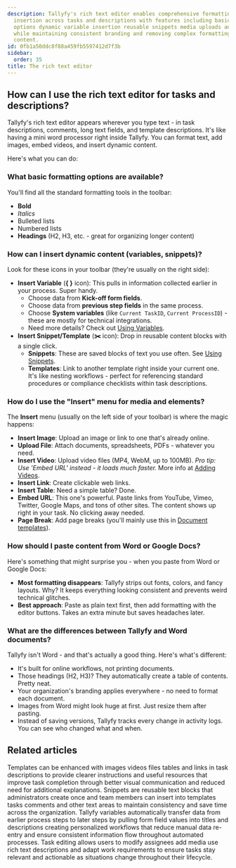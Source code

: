 ```yaml
---
description: Tallyfy's rich text editor enables comprehensive formatting and content
  insertion across tasks and descriptions with features including basic formatting
  options dynamic variable insertion reusable snippets media uploads and URL embedding
  while maintaining consistent branding and removing complex formatting from pasted
  content.
id: 0fb1a50ddc8f88a459fb5597412d7f3b
sidebar:
  order: 35
title: The rich text editor
---
```


## How can I use the rich text editor for tasks and descriptions?

Tallyfy's rich text editor appears wherever you type text - in task descriptions, comments, long text fields, and template descriptions. It's like having a mini word processor right inside Tallyfy. You can format text, add images, embed videos, and insert dynamic content.

Here's what you can do:

### What basic formatting options are available?

You'll find all the standard formatting tools in the toolbar:
*   **Bold**
*   *Italics*
*   Bulleted lists
*   Numbered lists
*   **Headings** (H2, H3, etc. - great for organizing longer content)

### How can I insert dynamic content (variables, snippets)?

Look for these icons in your toolbar (they're usually on the right side):

*   **Insert Variable** (**{ }** icon): This pulls in information collected earlier in your process. Super handy.
    *   Choose data from **Kick-off form fields**.
    *   Choose data from **previous step fields** in the same process.
    *   Choose **System variables** (like `Current TaskID`, `Current ProcessID`) - these are mostly for technical integrations.
    *   Need more details? Check out [Using Variables](/products/pro/documenting/templates/variables/how-can-i-use-insert-variables-in-tallyfy/).
*   **Insert Snippet/Template** (**✂️** icon): Drop in reusable content blocks with a single click.
    *   **Snippets**: These are saved blocks of text you use often. See [Using Snippets](/products/pro/documenting/templates/snippets/how-can-i-use-snippets-to-simplify-workflow-in-tallyfy/).
    *   **Templates**: Link to another template right inside your current one. It's like nesting workflows - perfect for referencing standard procedures or compliance checklists within task descriptions.

### How do I use the "Insert" menu for media and elements?

The **Insert** menu (usually on the left side of your toolbar) is where the magic happens:

*   **Insert Image**: Upload an image or link to one that's already online.
*   **Upload File**: Attach documents, spreadsheets, PDFs - whatever you need.
*   **Insert Video**: Upload video files (MP4, WebM, up to 100MB). *Pro tip: Use 'Embed URL' instead - it loads much faster.* More info at [Adding Videos](/products/pro/tracking-and-tasks/tasks/edit-task/how-can-i-add-videos-to-my-tallyfy-process/).
*   **Insert Link**: Create clickable web links.
*   **Insert Table**: Need a simple table? Done.
*   **Embed URL**: This one's powerful. Paste links from YouTube, Vimeo, Twitter, Google Maps, and tons of other sites. The content shows up right in your task. No clicking away needed.
*   **Page Break**: Add page breaks (you'll mainly use this in [Document templates](/products/pro/documenting/documents/)).

### How should I paste content from Word or Google Docs?

Here's something that might surprise you - when you paste from Word or Google Docs:

*   **Most formatting disappears**: Tallyfy strips out fonts, colors, and fancy layouts. Why? It keeps everything looking consistent and prevents weird technical glitches.
*   **Best approach**: Paste as plain text first, then add formatting with the editor buttons. Takes an extra minute but saves headaches later.

### What are the differences between Tallyfy and Word documents?

Tallyfy isn't Word - and that's actually a good thing. Here's what's different:

*   It's built for online workflows, not printing documents.
*   Those headings (H2, H3)? They automatically create a table of contents. Pretty neat.
*   Your organization's branding applies everywhere - no need to format each document.
*   Images from Word might look huge at first. Just resize them after pasting.
*   Instead of saving versions, Tallyfy tracks every change in activity logs. You can see who changed what and when.


## Related articles
<CardGrid>
<LinkTitleCard header="<b>Templates > Insert media</b>" href="/products/pro/documenting/templates/insert-media/" > Templates can be enhanced with images videos files tables and links in task descriptions to provide clearer instructions and useful resources that improve task completion through better visual communication and reduced need for additional explanations. </LinkTitleCard>
<LinkTitleCard header="<b>Snippets > Use snippets</b>" href="/products/pro/documenting/templates/snippets/how-can-i-use-snippets-to-simplify-workflow-in-tallyfy/" > Snippets are reusable text blocks that administrators create once and team members can insert into templates tasks comments and other text areas to maintain consistency and save time across the organization. </LinkTitleCard>
<LinkTitleCard header="<b>Variables > Insert variables</b>" href="/products/pro/documenting/templates/variables/how-can-i-use-insert-variables-in-tallyfy/" > Tallyfy variables automatically transfer data from earlier process steps to later steps by pulling form field values into titles and descriptions creating personalized workflows that reduce manual data re-entry and ensure consistent information flow throughout automated processes. </LinkTitleCard>
<LinkTitleCard header="<b>Tasks > Edit tasks</b>" href="/products/pro/tracking-and-tasks/tasks/edit-task/" > Task editing allows users to modify assignees add media use rich text descriptions and adapt work requirements to ensure tasks stay relevant and actionable as situations change throughout their lifecycle. </LinkTitleCard>
</CardGrid>